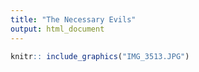 ```yaml
---
title: "The Necessary Evils"
output: html_document
---
```


```r
knitr:: include_graphics("IMG_3513.JPG")
``` 